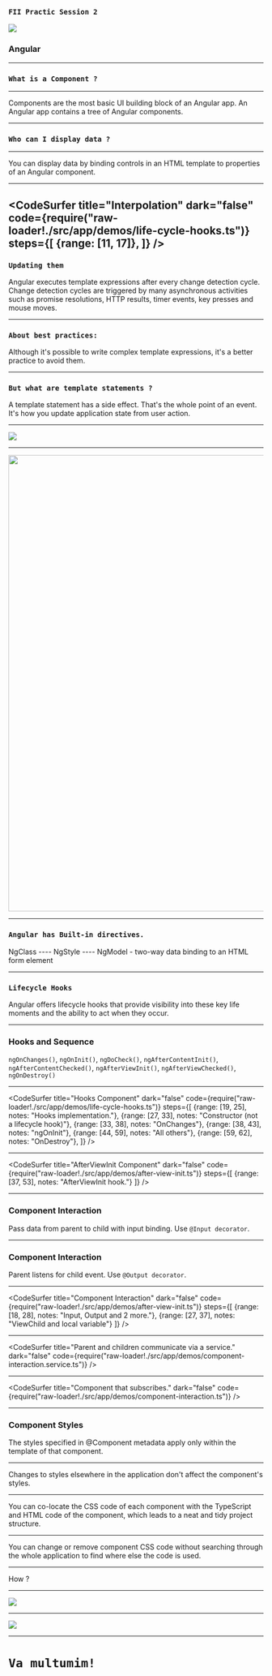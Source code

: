 
### `FII Practic Session 2`
<img src='./src/assets/logo.gif' />

### Angular

---

### `What is a Component ?`
---

Components are the most basic UI building block of an Angular app. An Angular app contains a tree of Angular components.

---

### `Who can I display data ?`

---

You can display data by binding controls in an HTML template to properties of an Angular component.

---

<CodeSurfer
title="Interpolation"
dark="false"
code={require("raw-loader!./src/app/demos/life-cycle-hooks.ts")}
steps={[
  {range: [11, 17]},
]}
/>
---

### `Updating them`
Angular executes template expressions after every change detection cycle. Change detection cycles are triggered by many asynchronous activities such as promise resolutions, HTTP results, timer events, key presses and mouse moves.

---


### `About best practices:`
Although it's possible to write complex template expressions, it's a better practice to avoid them.

---

### `But what are template statements ?`
A template statement has a side effect. That's the whole point of an event. It's how you update application state from user action.

---

<img src='./src/assets/statements.png' />

---

<div>
  <img src='./src/assets/data-flow.png' width="900px"/>
</div>

---

### `Angular has Built-in directives.`
NgClass ----
NgStyle ----
NgModel - two-way data binding to an HTML form element

---

### `Lifecycle Hooks`
Angular offers lifecycle hooks that provide visibility into these key life moments and the ability to act when they occur.

---

### Hooks and Sequence
`ngOnChanges()`, `ngOnInit()`, `ngDoCheck()`, `ngAfterContentInit()`, `ngAfterContentChecked()`, `ngAfterViewInit()`, `ngAfterViewChecked()`, `ngOnDestroy()`

---
<CodeSurfer
title="Hooks Component"
dark="false"
code={require("raw-loader!./src/app/demos/life-cycle-hooks.ts")}
steps={[
  {range: [19, 25], notes: "Hooks implementation."},
  {range: [27, 33], notes: "Constructor (not a lifecycle hook)"},
  {range: [33, 38], notes: "OnChanges"},
  {range: [38, 43], notes: "ngOnInit"},
  {range: [44, 59], notes: "All others"},
  {range: [59, 62], notes: "OnDestroy"},
]}
/>

---
<CodeSurfer
title="AfterViewInit Component"
dark="false"
code={require("raw-loader!./src/app/demos/after-view-init.ts")}
steps={[
  {range: [37, 53], notes: "AfterViewInit hook."}
]}
/>

---
### Component Interaction
Pass data from parent to child with input binding.
Use ``@Input decorator``.

---
### Component Interaction
Parent listens for child event.
Use ``@Output decorator``.

---
<CodeSurfer
title="Component Interaction"
dark="false"
code={require("raw-loader!./src/app/demos/after-view-init.ts")}
steps={[
  {range: [18, 28], notes: "Input, Output and 2 more."},
  {range: [27, 37], notes: "ViewChild and local variable"}
]}
/>

---
<CodeSurfer
title="Parent and children communicate via a service."
dark="false"
code={require("raw-loader!./src/app/demos/component-interaction.service.ts")}
/>

---
<CodeSurfer
title="Component that subscribes."
dark="false"
code={require("raw-loader!./src/app/demos/component-interaction.ts")}
/>

---
### Component Styles
The styles specified in @Component metadata apply only within the template of that component.

---
Changes to styles elsewhere in the application don't affect the component's styles.

---
You can co-locate the CSS code of each component with the TypeScript and HTML code of the component, which leads to a neat and tidy project structure.

---
You can change or remove component CSS code without searching through the whole application to find where else the code is used.

---
How ?

---

<img src='./src/assets/encapsulation.png' />

---

<img src='./src/assets/encapsulation-style.png' />

---

# `Va multumim!`
